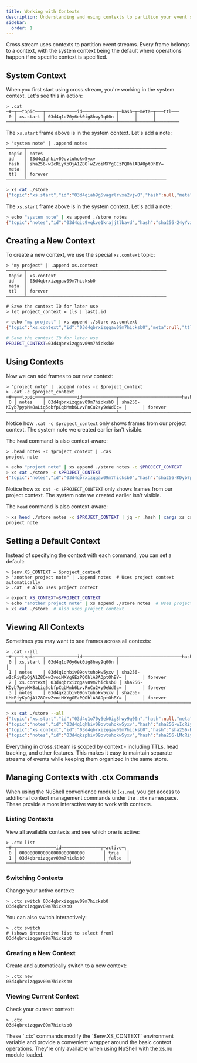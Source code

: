 ```yaml
---
title: Working with Contexts
description: Understanding and using contexts to partition your event streams
sidebar:
  order: 1
---
```



Cross.stream uses contexts to partition event streams. Every frame belongs to a
context, with the system context being the default where operations happen if no
specific context is specified.

## System Context

When you first start using cross.stream, you're working in the system context.
Let's see this in action:

<Tabs syncKey="shell">
<TabItem label="nushell">

```nushell withOutput
> .cat
─#─┬──topic───┬────────────id─────────────┬─hash─┬─meta─┬───ttl───
 0 │ xs.start │ 03d4q1o70y6ek0ig8hwy9q00n │      │      │
───┴──────────┴───────────────────────────┴──────┴──────┴─────────
```

The `xs.start` frame above is in the system context. Let's add a note:

```nushell withOutput
> "system note" | .append notes
───────┬─────────────────────────────────────────────────────
 topic │ notes
 id    │ 03d4q1qhbiv09ovtuhokw5yxv
 hash  │ sha256-wIcRiyKpOjA1Z8O+wZvoiMXYgGEzPQOhlA8AOptOhBY=
 meta  │
 ttl   │ forever
───────┴─────────────────────────────────────────────────────
```

</TabItem>
<TabItem label="bash">

```bash withOutput
> xs cat ./store
{"topic":"xs.start","id":"03d4qiab9g5vagrlrvxa2vjw0","hash":null,"meta":null,"ttl":null}
```

The `xs.start` frame above is in the system context. Let's add a note:

```bash withOutput
> echo "system note" | xs append ./store notes
{"topic":"notes","id":"03d4qic9vqkve1krajjtlbavd","hash":"sha256-24yYvzQ4Zd3Go/WevV9ol+KzkdTgQvlyNN2NVSGMjFE=","meta":null,"ttl":"forever"}
```

</TabItem>
</Tabs>

## Creating a New Context

To create a new context, we use the special `xs.context` topic:

<Tabs syncKey="shell">
<TabItem label="nushell">

```nushell withOutput
> "my project" | .append xs.context
───────┬─────────────────────────────────────────────────────
 topic │ xs.context
 id    │ 03d4qbrxizqgav09m7hicksb0
 meta  │
 ttl   │ forever
───────┴─────────────────────────────────────────────────────

# Save the context ID for later use
> let project_context = (ls | last).id
```

</TabItem>
<TabItem label="bash">

```bash withOutput
> echo "my project" | xs append ./store xs.context
{"topic":"xs.context","id":"03d4qbrxizqgav09m7hicksb0","meta":null,"ttl":"forever"}

# Save the context ID for later use
PROJECT_CONTEXT=03d4qbrxizqgav09m7hicksb0
```

</TabItem>
</Tabs>

## Using Contexts

Now we can add frames to our new context:

<Tabs syncKey="shell">
<TabItem label="nushell">

```nushell withOutput
> "project note" | .append notes -c $project_context
> .cat -c $project_context
─#─┬──topic───┬────────────id─────────────┬────────────────────────hash─────────────────────────┬─meta─┬───ttl───
 0 │ notes    │ 03d4qbrxizqgav09m7hicksb0 │ sha256-KDyb7pypM+8aLiq5obfpCqbMmb6LvvPnCu2+y9eWd0c= │      │ forever
───┴──────────┴───────────────────────────┴─────────────────────────────────────────────────────┴──────┴─────────
```

Notice how `.cat -c $project_context` only shows frames from our project
context. The system note we created earlier isn't visible.

The `head` command is also context-aware:

```nushell withOutput
> .head notes -c $project_context | .cas
project note
```

</TabItem>
<TabItem label="bash">

```bash withOutput
> echo "project note" | xs append ./store notes -c $PROJECT_CONTEXT
> xs cat ./store -c $PROJECT_CONTEXT
{"topic":"notes","id":"03d4qbrxizqgav09m7hicksb0","hash":"sha256-KDyb7pypM+8aLiq5obfpCqbMmb6LvvPnCu2+y9eWd0c=","meta":null,"ttl":"forever"}
```

Notice how `xs cat -c $PROJECT_CONTEXT` only shows frames from our project
context. The system note we created earlier isn't visible.

The `head` command is also context-aware:

```bash withOutput
> xs head ./store notes -c $PROJECT_CONTEXT | jq -r .hash | xargs xs cas ./store
project note
```

</TabItem>
</Tabs>

## Setting a Default Context

Instead of specifying the context with each command, you can set a default:

<Tabs syncKey="shell">
<TabItem label="nushell">

```nushell withOutput
> $env.XS_CONTEXT = $project_context
> "another project note" | .append notes  # Uses project context automatically
> .cat  # Also uses project context
```

</TabItem>
<TabItem label="bash">

```bash withOutput
> export XS_CONTEXT=$PROJECT_CONTEXT
> echo "another project note" | xs append ./store notes  # Uses project context automatically
> xs cat ./store  # Also uses project context
```

</TabItem>
</Tabs>

## Viewing All Contexts

Sometimes you may want to see frames across all contexts:

<Tabs syncKey="shell">
<TabItem label="nushell">

```nushell withOutput
> .cat --all
─#─┬──topic───┬────────────id─────────────┬────────────────────────hash─────────────────────────┬─meta─┬───ttl───
 0 │ xs.start │ 03d4q1o70y6ek0ig8hwy9q00n │                                                     │      │
 1 │ notes    │ 03d4q1qhbiv09ovtuhokw5yxv │ sha256-wIcRiyKpOjA1Z8O+wZvoiMXYgGEzPQOhlA8AOptOhBY= │      │ forever
 2 │ xs.context│ 03d4qbrxizqgav09m7hicksb0 │ sha256-KDyb7pypM+8aLiq5obfpCqbMmb6LvvPnCu2+y9eWd0c= │      │ forever
 3 │ notes    │ 03d4qkzpbiv09ovtuhokw5yxv │ sha256-LMcRiyKpOjA1Z8O+wZvoiMXYgGEzPQOhlA8AOptOhBY= │      │ forever
───┴──────────┴───────────────────────────┴─────────────────────────────────────────────────────┴──────┴─────────
```

</TabItem>
<TabItem label="bash">

```bash withOutput
> xs cat ./store --all
{"topic":"xs.start","id":"03d4q1o70y6ek0ig8hwy9q00n","hash":null,"meta":null,"ttl":null}
{"topic":"notes","id":"03d4q1qhbiv09ovtuhokw5yxv","hash":"sha256-wIcRiyKpOjA1Z8O+wZvoiMXYgGEzPQOhlA8AOptOhBY=","meta":null,"ttl":"forever"}
{"topic":"xs.context","id":"03d4qbrxizqgav09m7hicksb0","hash":"sha256-KDyb7pypM+8aLiq5obfpCqbMmb6LvvPnCu2+y9eWd0c=","meta":null,"ttl":"forever"}
{"topic":"notes","id":"03d4qkzpbiv09ovtuhokw5yxv","hash":"sha256-LMcRiyKpOjA1Z8O+wZvoiMXYgGEzPQOhlA8AOptOhBY=","meta":null,"ttl":"forever"}
```

</TabItem>
</Tabs>

<Aside type="tip">
Everything in cross.stream is scoped by context - including TTLs, head tracking, and other features. This makes it easy to maintain separate streams of events while keeping them organized in the same store.
</Aside>

## Managing Contexts with .ctx Commands

When using the NuShell convenience module (`xs.nu`), you get access to
additional context management commands under the `.ctx` namespace. These provide
a more interactive way to work with contexts.

### Listing Contexts

View all available contexts and see which one is active:

<Tabs syncKey="shell">
<TabItem label="nushell">

```nushell withOutput
> .ctx list
─#─┬───────────────id───────────────┬─active─┐
 0 │ 0000000000000000000000000       │ true   │
 1 │ 03d4qbrxizqgav09m7hicksb0       │ false  │
───┴──────────────────────────────────┴────────┘
```

</TabItem>
</Tabs>

### Switching Contexts

Change your active context:

<Tabs syncKey="shell">
<TabItem label="nushell">

```nushell withOutput
> .ctx switch 03d4qbrxizqgav09m7hicksb0
03d4qbrxizqgav09m7hicksb0
```

You can also switch interactively:

```nushell withOutput
> .ctx switch
# (shows interactive list to select from)
03d4qbrxizqgav09m7hicksb0
```

</TabItem>
</Tabs>

### Creating a New Context

Create and automatically switch to a new context:

<Tabs syncKey="shell">
<TabItem label="nushell">

```nushell withOutput
> .ctx new
03d4qbrxizqgav09m7hicksb0
```

</TabItem>
</Tabs>

### Viewing Current Context

Check your current context:

<Tabs syncKey="shell">
<TabItem label="nushell">

```nushell withOutput
> .ctx
03d4qbrxizqgav09m7hicksb0
```

</TabItem>
</Tabs>

<Aside type="note">
These `.ctx` commands modify the `$env.XS_CONTEXT` environment variable and
provide a convenient wrapper around the basic context operations. They're only
available when using NuShell with the xs.nu module loaded.
</Aside>
